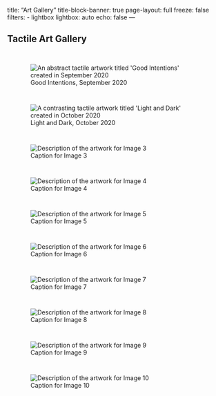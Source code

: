 title: "Art Gallery"
title-block-banner: true
page-layout: full
freeze: false
filters:
   - lightbox
lightbox: auto
echo: false
---

## Tactile Art Gallery

::: {style="display: grid; grid-template-columns: repeat(auto-fit, minmax(250px, 1fr)); gap: 1em; padding: 1em;"}

![Good Intentions, September 2020](images/1.jpg){description="Good Intentions, September 2020" alt="An abstract tactile artwork titled 'Good Intentions' created in September 2020"}

![Light and Dark, October 2020](images/2.jpg){description="Light and Dark, October 2020" alt="A contrasting tactile artwork titled 'Light and Dark' created in October 2020"}

![Caption for Image 3](images/3.jpg){description="Caption for Image 3" alt="Description of the artwork for Image 3"}

![Caption for Image 4](images/4.jpg){description="Caption for Image 4" alt="Description of the artwork for Image 4"}

![Caption for Image 5](images/5.jpg){description="Caption for Image 5" alt="Description of the artwork for Image 5"}

![Caption for Image 6](images/6.jpg){description="Caption for Image 6" alt="Description of the artwork for Image 6"}

![Caption for Image 7](images/7.jpg){description="Caption for Image 7" alt="Description of the artwork for Image 7"}

![Caption for Image 8](images/8.jpg){description="Caption for Image 8" alt="Description of the artwork for Image 8"}

![Caption for Image 9](images/9.jpg){description="Caption for Image 9" alt="Description of the artwork for Image 9"}

![Caption for Image 10](images/10.jpg){description="Caption for Image 10" alt="Description of the artwork for Image 10"}

:::
